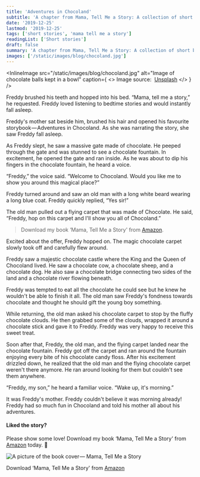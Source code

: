 ```yaml
---
title: 'Adventures in Chocoland'
subtitle: 'A chapter from Mama, Tell Me a Story: A collection of short bedtime stories for children'
date: '2019-12-25'
lastmod: '2019-12-25'
tags: ['short stories', 'mama tell me a story']
readingList: ['Short stories']
draft: false
summary: 'A chapter from Mama, Tell Me a Story: A collection of short bedtime stories for children'
images: ['/static/images/blog/chocoland.jpg']
---
```


<InlineImage
  src="/static/images/blog/chocoland.jpg"
  alt="Image of chocolate balls kept in a bowl"
  caption={
    <>
      Image source:&nbsp;
      <a href="https://unsplash.com/photos/chocolates-on-tray-6X9oAyzgVHs">Unsplash</a>
    </>
  }
/>

Freddy brushed his teeth and hopped into his bed. “Mama, tell me a story,” he requested. Freddy loved listening to bedtime stories and would instantly fall asleep.

Freddy's mother sat beside him, brushed his hair and opened his favourite storybook — Adventures in Chocoland. As she was narrating the story, she saw Freddy fall asleep.

As Freddy slept, he saw a massive gate made of chocolate. He peeped through the gate and was stunned to see a chocolate fountain. In excitement, he opened the gate and ran inside. As he was about to dip his fingers in the chocolate fountain, he heard a voice.

“Freddy,” the voice said. “Welcome to Chocoland. Would you like me to show you around this magical place?”

Freddy turned around and saw an old man with a long white beard wearing a long blue coat. Freddy quickly replied, “Yes sir!”

The old man pulled out a flying carpet that was made of Chocolate. He said, “Freddy, hop on this carpet and I'll show you all of Chocoland.”

> Download my book ‘Mama, Tell Me a Story' from [Amazon](http://bit.ly/MamaTellMeAStory).

Excited about the offer, Freddy hopped on. The magic chocolate carpet slowly took off and carefully flew around.

Freddy saw a majestic chocolate castle where the King and the Queen of Chocoland lived. He saw a chocolate cow, a chocolate sheep, and a chocolate dog. He also saw a chocolate bridge connecting two sides of the land and a chocolate river flowing beneath.

Freddy was tempted to eat all the chocolate he could see but he knew he wouldn't be able to finish it all. The old man saw Freddy's fondness towards chocolate and thought he should gift the young boy something.

While returning, the old man asked his chocolate carpet to stop by the fluffy chocolate clouds. He then grabbed some of the clouds, wrapped it around a chocolate stick and gave it to Freddy. Freddy was very happy to receive this sweet treat.

Soon after that, Freddy, the old man, and the flying carpet landed near the chocolate fountain. Freddy got off the carpet and ran around the fountain enjoying every bite of his chocolate candy floss. After his excitement drizzled down, he realized that the old man and the flying chocolate carpet weren't there anymore. He ran around looking for them but couldn't see them anywhere.

“Freddy, my son,” he heard a familiar voice. “Wake up, it's morning.”

It was Freddy's mother. Freddy couldn't believe it was morning already! Freddy had so much fun in Chocoland and told his mother all about his adventures.

#### Liked the story?

Please show some love! Download my book ‘Mama, Tell Me a Story' from [Amazon](http://bit.ly/MamaTellMeAStory) today. 🙂

![A picture of the book cover — Mama, Tell Me a Story](/static/images/blog/mamatellmeastory.png)

Download ‘Mama, Tell Me a Story' from [Amazon](http://bit.ly/MamaTellMeAStory)
